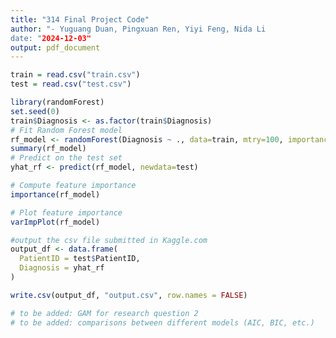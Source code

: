 ```yaml
---
title: "314 Final Project Code"
author: "- Yuguang Duan, Pingxuan Ren, Yiyi Feng, Nida Li
date: "2024-12-03"
output: pdf_document
---
```


```r
train = read.csv("train.csv")
test = read.csv("test.csv")
```

```r
library(randomForest)
set.seed(0)
train$Diagnosis <- as.factor(train$Diagnosis)
# Fit Random Forest model
rf_model <- randomForest(Diagnosis ~ ., data=train, mtry=100, importance=TRUE)
summary(rf_model)
# Predict on the test set
yhat_rf <- predict(rf_model, newdata=test)

# Compute feature importance
importance(rf_model)

# Plot feature importance
varImpPlot(rf_model)
```

```r
#output the csv file submitted in Kaggle.com
output_df <- data.frame(
  PatientID = test$PatientID,
  Diagnosis = yhat_rf
)

write.csv(output_df, "output.csv", row.names = FALSE)
```

```r
# to be added: GAM for research question 2
# to be added: comparisons between different models (AIC, BIC, etc.)
```